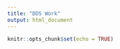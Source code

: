 ```yaml
---
title: "DDS Work"
output: html_document
---
```


```r
knitr::opts_chunk$set(echo = TRUE)
```
